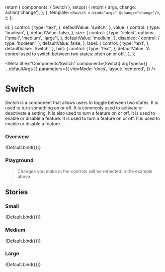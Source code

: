 
  return {
    components: { Switch },
    setup() {
      return {
        args,
        change: action('change'),
      };
    },
    template: `<Switch v-bind="args" @change="change"/>`,
  };
};

  id: {
    control: {
      type: 'text',
    },
    defaultValue: 'switch',
  },
  value: {
    control: {
      type: 'boolean',
    },
    defaultValue: false,
  },
  size: {
    control: {
      type: 'select',
      options: ['small', 'medium', 'large'],
    },
    defaultValue: 'medium',
  },
  disabled: {
    control: {
      type: 'boolean',
    },
    defaultValue: false,
  },
  label: {
    control: {
      type: 'text',
    },
    defaultValue: 'Switch',
  },
  hint: {
    control: {
      type: 'text',
    },
    defaultValue:
      'A control used to switch between two states: often on or off.',
  },
};

<Meta
  title="Components/Switch"
  component={Switch}
  argTypes={{ ...defaultArgs }}
  parameters={{
    viewMode: 'docs',
    layout: 'centered',
  }}
/>

# Switch

Switch is a component that allows users to toggle between two states.
It is used to turn something on or off. It is commonly used to activate or deactivate a setting.
It is also used to turn a feature on or off. It is used to enable or disable a feature.
It is used to turn a feature on or off. It is used to enable or disable a feature.

### Overview

<Canvas withSource="open">
  <Story
    name="Overview"
    argTypes={{ ...Default.argTypes }}
    args={{
      value: false,
      size: 'small',
    }}
  >
    {Default.bind({})}
  </Story>
</Canvas>

### Playground

> Changes you make in the controls will be reflected in the example above.

<ArgsTable story="Overview" exclude={/^(on|change|onChange.*)$/} />

## Stories

### Small

<Canvas withSource="open">
  <Story
    name="Small"
    argTypes={{ ...Default.argTypes }}
    args={{
      value: false,
      size: 'small',
    }}
  >
    {Default.bind({})}
  </Story>
</Canvas>

### Medium

<Canvas withSource="open">
  <Story
    name="Medium"
    argTypes={{ ...Default.argTypes }}
    args={{
      value: false,
      size: 'medium',
    }}
  >
    {Default.bind({})}
  </Story>
</Canvas>

### Large

<Canvas withSource="open">
  <Story
    name="Large"
    argTypes={{ ...Default.argTypes }}
    args={{
      value: false,
      size: 'large',
    }}
  >
    {Default.bind({})}
  </Story>
</Canvas>
